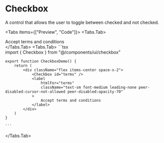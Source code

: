 
# Checkbox

A control that allows the user to toggle between checked and not checked.

<Tabs items={["Preview", "Code"]}>
  <Tabs.Tab>
    <ComponentPreview>
      <div className="flex items-center space-x-2">
        <Checkbox id="terms" />
        <label
            htmlFor="terms"
            className="text-sm font-medium leading-none peer-disabled:cursor-not-allowed peer-disabled:opacity-70"
        >
            Accept terms and conditions
        </label>
      </div>
    </ComponentPreview>
  </Tabs.Tab>
  <Tabs.Tab>
    ```tsx    
    import { Checkbox } from "@/components/ui/checkbox"
    
    export function CheckboxDemo() {
        return (
            <div className="flex items-center space-x-2">
                <Checkbox id="terms" />
                <label
                    htmlFor="terms"
                    className="text-sm font-medium leading-none peer-disabled:cursor-not-allowed peer-disabled:opacity-70"
                >
                    Accept terms and conditions
                </label>
            </div>
        )
    }

    ```

  </Tabs.Tab>
</Tabs>
